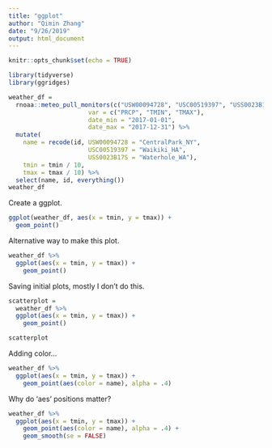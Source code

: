 ```yaml
---
title: "ggplot"
author: "Qimin Zhang"
date: "9/26/2019"
output: html_document
---
```


```r
knitr::opts_chunk$set(echo = TRUE)

library(tidyverse)
library(ggridges)
```

```r
weather_df = 
  rnoaa::meteo_pull_monitors(c("USW00094728", "USC00519397", "USS0023B17S"),
                      var = c("PRCP", "TMIN", "TMAX"), 
                      date_min = "2017-01-01",
                      date_max = "2017-12-31") %>%
  mutate(
    name = recode(id, USW00094728 = "CentralPark_NY", 
                      USC00519397 = "Waikiki_HA",
                      USS0023B17S = "Waterhole_WA"),
    tmin = tmin / 10,
    tmax = tmax / 10) %>%
  select(name, id, everything())
weather_df
```
Create a ggplot.
```r
ggplot(weather_df, aes(x = tmin, y = tmax)) +
  geom_point()
```
Alternative way to make this plot.
```r
weather_df %>%
  ggplot(aes(x = tmin, y = tmax)) +
    geom_point()
```
Saving initial plots, mostly I don't do this.
```r
scatterplot = 
  weather_df %>%
  ggplot(aes(x = tmin, y = tmax)) +
    geom_point()

scatterplot
```
Adding color...
```r
weather_df %>%
  ggplot(aes(x = tmin, y = tmax)) +
    geom_point(aes(color = name), alpha = .4)
```
Why do 'aes' positions matter?
```r
weather_df %>%
  ggplot(aes(x = tmin, y = tmax)) +
    geom_point(aes(color = name), alpha = .4) +
    geom_smooth(se = FALSE)
```